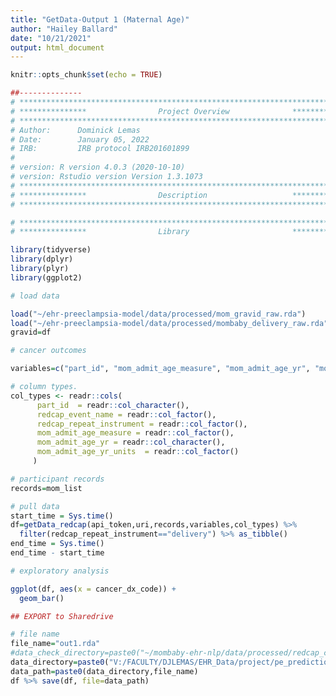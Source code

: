 ```yaml
---
title: "GetData-Output 1 (Maternal Age)"
author: "Hailey Ballard"
date: "10/21/2021"
output: html_document
---
```


```r
knitr::opts_chunk$set(echo = TRUE)
```

```r
##-------------- 
# **************************************************************************** #
# ***************                Project Overview              *************** #
# **************************************************************************** #
# Author:      Dominick Lemas
# Date:        January 05, 2022
# IRB:         IRB protocol IRB201601899  
#
# version: R version 4.0.3 (2020-10-10)
# version: Rstudio version Version 1.3.1073  
# **************************************************************************** #
# ***************                Description                   *************** #
# **************************************************************************** #

```


```r
# **************************************************************************** #
# ***************                Library                       *************** #

library(tidyverse)
library(dplyr)
library(plyr)
library(ggplot2)
```


```r

# load data

load("~/ehr-preeclampsia-model/data/processed/mom_gravid_raw.rda")
load("~/ehr-preeclampsia-model/data/processed/mombaby_delivery_raw.rda")
gravid=df

```

```r

# cancer outcomes

variables=c("part_id", "mom_admit_age_measure", "mom_admit_age_yr", "mom_admit_age_yr_units")

# column types.
col_types <- readr::cols(
      part_id  = readr::col_character(),
      redcap_event_name = readr::col_factor(),
      redcap_repeat_instrument = readr::col_factor(),
      mom_admit_age_measure = readr::col_factor(),
      mom_admit_age_yr = readr::col_character(),
      mom_admit_age_yr_units  = readr::col_factor()
     )

# participant records
records=mom_list

```

```r

# pull data
start_time = Sys.time()
df=getData_redcap(api_token,uri,records,variables,col_types) %>%
  filter(redcap_repeat_instrument=="delivery") %>% as_tibble() 
end_time = Sys.time()
end_time - start_time


```
```r

# exploratory analysis

ggplot(df, aes(x = cancer_dx_code)) +
  geom_bar()

```



```r
## EXPORT to Sharedrive

# file name
file_name="out1.rda"
#data_check_directory=paste0("~/mombaby-ehr-nlp/data/processed/redcap_check/") 
data_directory=paste0("V:/FACULTY/DJLEMAS/EHR_Data/project/pe_prediction/")
data_path=paste0(data_directory,file_name)
df %>% save(df, file=data_path)


```